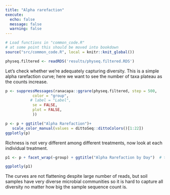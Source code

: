 ```yaml
---
title: "Alpha rarefaction"
execute:
  echo: false
  message: false
  warning: false
---
```


```r
# Load functions in "common_code.R"
# at some point this should be moved into bookdown
source("src/common_code.R", local = knitr::knit_global())
```

```r
physeq.filtered <- readRDS('results/physeq.filtered.RDS')
```

Let's check whether we're adequately capturing diversity. This is a simple alpha rarefaction curve; here we want to see the number of taxa plateau as the counts increase.

```r
p <- suppressMessages(ranacapa::ggrare(physeq.filtered, step = 500,
            color = "group",
           # label = "Label",
            se = FALSE,
            plot = FALSE,
            ))
```

```r
p <- p + ggtitle("Alpha Rarefaction")+
   scale_color_manual(values = dittoSeq::dittoColors()[1:22])
ggplotly(p)
```


Richness is not very different among different treatments, now look at each individual treatment.

```r
p1 <- p + facet_wrap(~group) + ggtitle("Alpha Rarefaction by Day")  # theme(legend.position = c(0.8, 0.2))

ggplotly(p1)

```

The curves are not flattening despite large number of reads, but soil samples have very diverse microbial communities so it is hard to capture all diversity no matter how big the sample sequence count is.
